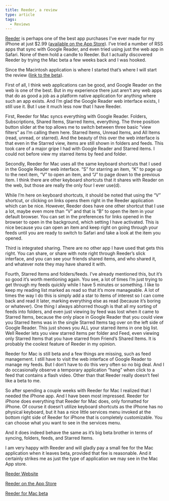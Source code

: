 ```yaml
---
title: Reeder, a review
type: article
tags:
  - Reviews
---
```


[Reeder](http://reederapp.com/) is perhaps one of the best app purchases I’ve ever made for my iPhone at just $2.99 ([available on the App Store](http://itunes.apple.com/us/app/reeder/id325502379?mt=8)). I’ve tried a number of RSS apps that sync with Google Reader, and even tried using just the web app in Safari. None of them hold a candle to Reeder. But I actually discovered Reeder by trying the Mac beta a few weeks back and I was hooked.

Since the Macintosh application is where I started that’s where I will start the review ([link to the beta](http://madeatgloria.com/brewery/silvio/reeder)).

First of all, I think web applications can be good, and Google Reader on the web is one of the best. But in my experience there just aren’t any web apps that do as good a job as a platform native application for anything where such an app exists. And I’m glad the Google Reader web interface exists, I still use it. But I use it much less now that I have Reeder.

First, Reeder for Mac syncs everything with Google Reader. Folders, Subscriptions, Shared Items, Starred Items, everything. The three position button slider at the top allows me to switch between three basic “view filters” as I’m calling them here. Starred Items, Unread Items, and All Items (read, unread, or starred). And the beauty of this over the web interface is that even in the Starred view, items are still shown in folders and feeds. This took care of a major gripe I had with Google Reader and Starred items. I could not before view my starred items by feed and folder.

Secondly, Reeder for Mac uses all the same keyboard shortcuts that I used in the Google Reader web interface. “S” for starring an item, “K” to page up to the next item, “V” to open an item, and “J” to page down to the previous item. I think there are other keyboard shortcuts that it shares with Reader on the web, but those are really the only four I ever use(d).

While I’m here on keyboard shortcuts, it should be noted that using the “V” shortcut, or clicking on links opens them right in the Reeder application which can be nice. However, Reeder does have one other shortcut that I use a lot, maybe even more than “V” and that is “B” to open the item in your default browser. You can set in the preferences for links opened in the browser to open in the background, which setting I have activated. This is nice because you can open an item and keep right on going through your feeds until you are ready to switch to Safari and take a look at the item you opened.

Third is integrated sharing. There are no other app I have used that gets this right. You can share, or share with note right through Reeder’s slick interface, and you can see your friends shared items, and who shared it, and whatever note they may have shared it with.

Fourth, Starred Items and folders/feeds. I’ve already mentioned this, but it’s so good it’s worth mentioning again. You see, a lot of times I’m just trying to get through my feeds quickly while I have 5 minutes or something. I like to keep my reading list marked as read so that it’s more manageable. A lot of times the way I do this is simply add a star to items of interest so I can come back and read it later, marking everything else as read (because it’s boring or whatever). One thing I always abhorred though is that all my sorting of feeds into folders, and even just viewing by feed was lost when it came to Starred Items, because the only place in Google Reader that you could view you Starred Items was in the single Starred Items tag over on the left side of Google Reader. This just shows you ALL your starred items in one big list. Well Reeder lets you view starred items per folder and Feed, even viewing only Starred Items that you have starred from Friend’s Shared Items. It is probably the coolest feature of Reeder in my opinion.

Reeder for Mac is still beta and a few things are missing, such as feed management. I still have to visit the web interface of Google Reader to manage my feeds. But I don’t have to do this very often so no big deal. And I do occasionally observe a temporary application “hang” when click to a feed that contains a flash video. Other than that Reeder really doesn’t feel like a beta to me.

So after spending a couple weeks with Reeder for Mac I realized that I needed the iPhone app. And I have been most impressed. Reeder for iPhone does everything that Reeder for Mac does, only formatted for iPhone. Of course it doesn’t utilize keyboard shortcuts as the iPhone has no physical keyboard, but it has a nice little services menu invoked at the bottom right side of Reeder for iPhone that is completely customizable. You can choose what you want to see in the services menu.

And it does indeed behave the same as it’s big beta brother in terms of syncing, folders, feeds, and Starred Items.

I am very happy with Reeder and will gladly pay a small fee for the Mac application when it leaves beta, provided that fee is reasonable. And it certainly strikes me as just the type of application we may see in the Mac App store.

[Reeder Website](http://reederapp.com/)

[Reeder on the App Store](http://itunes.apple.com/us/app/reeder/id325502379?mt=8)

[Reeder for Mac beta](http://madeatgloria.com/brewery/silvio/reeder)
